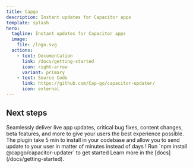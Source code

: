 ```yaml
---
title: Capgo
description: Instant updates for Capacitor apps
template: splash
hero:
  tagline: Instant updates for Capacitor apps
  image:
    file: /logo.svg
  actions:
    - text: Documentation
      link: /docs/getting-started
      icon: right-arrow
      variant: primary
    - text: Source Code
      link: https://github.com/Cap-go/capacitor-updater/
      icon: external
---
```



## Next steps

<CardGrid stagger>
  <Card title="The power of Live Update" icon="rocket">
    Seamlessly deliver live app updates, critical bug fixes, content changes, beta features, and more to give your users the best experience possible.
  </Card>
  <Card title="Easy to integrate" icon="pencil">
    The plugin take 5 min to install in your codebase and allow you to send update to your user in matter of minutes instead of days !
  </Card>
  <Card title="Install" icon="setting">
    Run `npm install @capgo/capacitor-updater` to get started
  </Card>
  <Card title="Read the docs" icon="open-book">
    Learn more in the [docs](/docs/getting-started).
  </Card>
</CardGrid>
